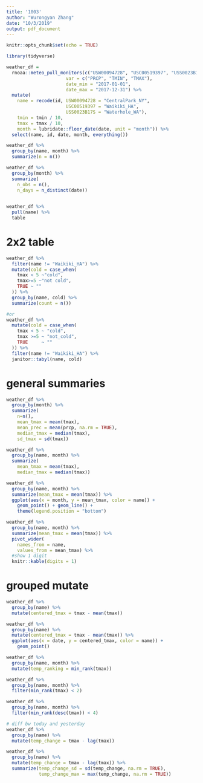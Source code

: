 ```yaml
---
title: '1003'
author: "Wurongyan Zhang"
date: "10/3/2019"
output: pdf_document
---
```


```r
knitr::opts_chunk$set(echo = TRUE)
```


```r
library(tidyverse)

```

```r
weather_df = 
  rnoaa::meteo_pull_monitors(c("USW00094728", "USC00519397", "USS0023B17S"),
                      var = c("PRCP", "TMIN", "TMAX"), 
                      date_min = "2017-01-01",
                      date_max = "2017-12-31") %>%
  mutate(
    name = recode(id, USW00094728 = "CentralPark_NY", 
                      USC00519397 = "Waikiki_HA",
                      USS0023B17S = "Waterhole_WA"),
    tmin = tmin / 10,
    tmax = tmax / 10,
    month = lubridate::floor_date(date, unit = "month")) %>%
  select(name, id, date, month, everything())
```

```r
weather_df %>% 
  group_by(name, month) %>% 
  summarize(n = n())
```

```r
weather_df %>% 
  group_by(month) %>% 
  summarize(
    n_obs = n(),
    n_days = n_distinct(date))
  
```

```r
weather_df %>%
  pull(name) %>% 
  table
```


# 2x2 table
```r
weather_df %>% 
  filter(name != "Waikiki_HA") %>% 
  mutate(cold = case_when(
    tmax < 5 ~"cold",
    tmax>=5 ~"not cold",
    TRUE ~ ""
  )) %>% 
  group_by(name, cold) %>% 
  summarize(count = n())

#or
weather_df %>% 
  mutate(cold = case_when(
    tmax < 5 ~ "cold",
    tmax >=5 ~ "not_cold",
    TRUE     ~ ""
  )) %>% 
  filter(name != "Waikiki_HA") %>% 
  janitor::tabyl(name, cold)

```

# general summaries
```r
weather_df %>%
  group_by(month) %>%
  summarize(
    n=n(),
    mean_tmax = mean(tmax),
    mean_prec = mean(prcp, na.rm = TRUE),
    median_tmax = median(tmax),
    sd_tmax = sd(tmax))
```
```r
weather_df %>%
  group_by(name, month) %>%
  summarize(
    mean_tmax = mean(tmax),
    median_tmax = median(tmax))
```

```r
weather_df %>%
  group_by(name, month) %>%
  summarize(mean_tmax = mean(tmax)) %>%
  ggplot(aes(x = month, y = mean_tmax, color = name)) + 
    geom_point() + geom_line() + 
    theme(legend.position = "bottom")
```

```r
weather_df %>%
  group_by(name, month) %>%
  summarize(mean_tmax = mean(tmax)) %>% 
  pivot_wider(
    names_from = name,
    values_from = mean_tmax) %>% 
  #show 1 digit
  knitr::kable(digits = 1)
```

# grouped mutate
```r
weather_df %>%
  group_by(name) %>%
  mutate(centered_tmax = tmax - mean(tmax))
```


```r
weather_df %>%
  group_by(name) %>%
  mutate(centered_tmax = tmax - mean(tmax)) %>% 
  ggplot(aes(x = date, y = centered_tmax, color = name)) + 
    geom_point() 
```


```r
weather_df %>%
  group_by(name, month) %>%
  mutate(temp_ranking = min_rank(tmax))
```

```r
weather_df %>%
  group_by(name, month) %>%
  filter(min_rank(tmax) < 2)
```

```r
weather_df %>%
  group_by(name, month) %>%
  filter(min_rank(desc(tmax)) < 4)
```

```r
# diff bw today and yesterday
weather_df %>%
  group_by(name) %>%
  mutate(temp_change = tmax - lag(tmax))
```

```r
weather_df %>%
  group_by(name) %>%
  mutate(temp_change = tmax - lag(tmax)) %>%
  summarize(temp_change_sd = sd(temp_change, na.rm = TRUE),
            temp_change_max = max(temp_change, na.rm = TRUE))
```

























